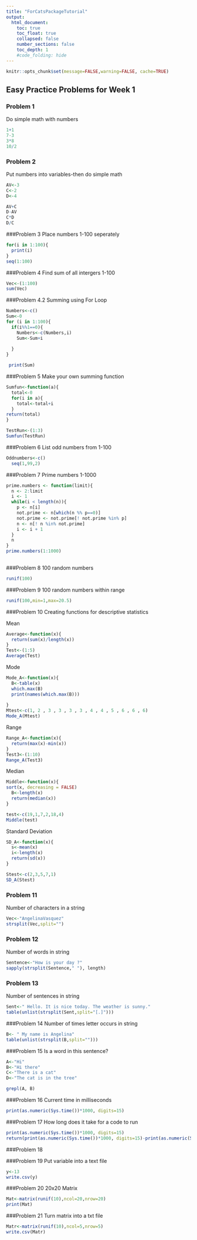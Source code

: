 ```yaml
---
title: "ForCatsPackageTutorial"
output:
  html_document:
    toc: true
    toc_float: true
    collapsed: false
    number_sections: false
    toc_depth: 1
    #code_folding: hide
---
```


```r
knitr::opts_chunk$set(message=FALSE,warning=FALSE, cache=TRUE)
```
## Easy Practice Problems for Week 1

### Problem 1
Do simple math with numbers
```r

1+1
7-3
3*8
10/2

```
### Problem 2
Put numbers into variables-then do simple math
```r
AV<-3
C<-2
D<-4

AV+C
D-AV
C*D
D/C
```
###Problem 3
Place numbers 1-100 seperately 
```r
for(i in 1:100){
  print(i)
}
seq(1:100)
```
###Problem 4
Find sum of all intergers 1-100
```r
Vec<-(1:100)
sum(Vec)

```
###Problem 4.2
Summing using For Loop
```r
Numbers<-c()
Sum<-0
for (i in 1:100){
  if(i%%1==0){
    Numbers<-c(Numbers,i)
    Sum<-Sum+i
    
  }
}

 print(Sum) 
```
###Problem 5
Make your own summing function
```r
Sumfun<-function(a){
  total<-0
  for(i in a){
    total<-total+i
  }
return(total)
}

TestRun<-(1:3)
Sumfun(TestRun)

```
###Problem 6
List odd numbers from 1-100
```r
Oddnumbers<-c()
  seq(1,99,2)
```
###Problem 7
Prime numbers 1-1000
```r
prime.numbers <- function(limit){
  n <- 2:limit
  i <- 1
  while(i < length(n)){
    p <- n[i]
    not.prime <- n[which(n %% p==0)]
    not.prime <- not.prime[! not.prime %in% p]
    n <- n[! n %in% not.prime]
    i <- i + 1
  }
  n
}
prime.numbers(1:1000)
  
```

###Problem 8
100 random numbers
```r
runif(100)
```
###Problem 9
100 random numbers within range
```r
runif(100,min=1,max=20.5)
```
###Problem 10
Creating functions for descriptive statistics

Mean
```r
Average<-function(x){
  return(sum(x)/length(x))
}
Test<-(1:5)
Average(Test)
```
Mode
```r
Mode_A<-function(x){
  B<-table(x)
  which.max(B)
  print(names(which.max(B)))
        
}
Mtest<-c(1, 2 , 3 , 3 , 3 , 3 , 4 , 4 , 5 , 6 , 6 , 6)
Mode_A(Mtest)
```

Range
```r
Range_A<-function(x){
  return(max(x)-min(x))
}
Test3<-(1:10)
Range_A(Test3)
```
Median
```r
Middle<-function(x){
sort(x, decreasing = FALSE)
  B<-length(x)
  return(median(x))
}

test<-c(19,1,7,2,18,4)
Middle(test)
```
Standard Deviation
```r
SD_A<-function(x){
  s<-mean(x)
  i<-length(x)
  return(sd(x))
}

Stest<-c(2,3,5,7,1)
SD_A(Stest)
```

### Problem 11
Number of characters in a string
```r
Vec<-"AngelinaVasquez"
strsplit(Vec,split="")
```
### Problem 12
Number of words in string
```r
Sentence<-"How is your day ?"
sapply(strsplit(Sentence," "), length)

```
### Problem 13
Number of sentences in string
```r
Sent<-" Hello. It is nice today. The weather is sunny."
table(unlist(strsplit(Sent,split="[.]")))

```
###Problem 14
Number of times letter occurs in string
```r
B<- " My name is Angelina"
table(unlist(strsplit(B,split="")))

```
###Problem 15
Is a word in this sentence?
```r
A<-"Hi"
B<-"Hi there"
C<-"There is a cat"
D<-"The cat is in the tree"

grepl(A, B)

```
###Problem 16
Current time in milliseconds
```r
print(as.numeric(Sys.time())*1000, digits=15)
```


###Problem 17
How long does it take for a code to run
```r
print(as.numeric(Sys.time())*1000, digits=15)
return(print(as.numeric(Sys.time())*1000, digits=15)-print(as.numeric(Sys.time())*1000, digits=15))
```


###Problem 18

###Problem 19
Put variable into a text file
```r
y<-13
write.csv(y)
```


###Problem 20
20x20 Matrix
```r

Mat<-matrix(runif(10),ncol=20,nrow=20)
print(Mat)
```

###Problem 21
Turn matrix into a txt file 
```r
Matr<-matrix(runif(10),ncol=5,nrow=5)
write.csv(Matr)
```

